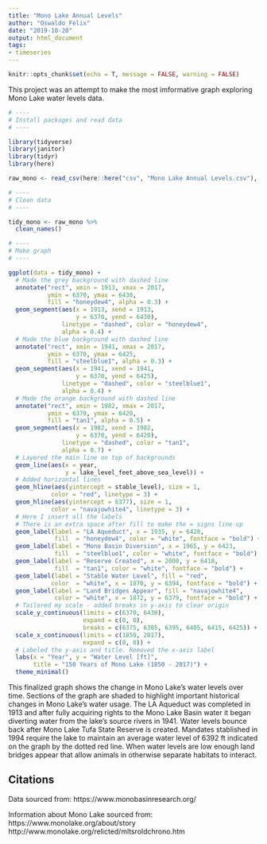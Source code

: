 ```yaml
---
title: "Mono Lake Annual Levels"
author: "Oswaldo Felix"
date: "2019-10-20"
output: html_document
tags:
- timeseries
---
```


```r
knitr::opts_chunk$set(echo = T, message = FALSE, warning = FALSE)
```

This project was an attempt to make the most imformative graph exploring Mono Lake water levels data. 


```r
# ----
# Install packages and read data
# ----

library(tidyverse)
library(janitor)
library(tidyr)
library(here)

raw_mono <- read_csv(here::here("csv", "Mono Lake Annual Levels.csv"), skip = 5)

# ----
# Clean data
# ----

tidy_mono <- raw_mono %>% 
  clean_names()

# ----
# Make graph
# ----

ggplot(data = tidy_mono) +
  # Made the grey background with dashed line
  annotate("rect", xmin = 1913, xmax = 2017, 
           ymin = 6370, ymax = 6430,
           fill = "honeydew4", alpha = 0.3) +
  geom_segment(aes(x = 1913, xend = 1913, 
                   y = 6370, yend = 6430),
               linetype = "dashed", color = "honeydew4", 
               alpha = 0.4) + 
  # Made the blue background with dashed line
  annotate("rect", xmin = 1941, xmax = 2017, 
           ymin = 6370, ymax = 6425,
           fill = "steelblue1", alpha = 0.3) +
  geom_segment(aes(x = 1941, xend = 1941, 
                   y = 6370, yend = 6425),
               linetype = "dashed", color = "steelblue1", 
               alpha = 0.4) +
  # Made the orange background with dashed line
  annotate("rect", xmin = 1982, xmax = 2017, 
           ymin = 6370, ymax = 6420,
           fill = "tan1", alpha = 0.5) +
  geom_segment(aes(x = 1982, xend = 1982, 
                   y = 6370, yend = 6420),
               linetype = "dashed", color = "tan1", 
               alpha = 0.7) +
  # Layered the main line on top of backgrounds
  geom_line(aes(x = year,
                y = lake_level_feet_above_sea_level)) +
  # Added horizontal lines
  geom_hline(aes(yintercept = stable_level), size = 1, 
            color = "red", linetype = 3) +
  geom_hline(aes(yintercept = 6377), size = 1,
            color = "navajowhite4", linetype = 3) +
  # Here I insert all the labels
  # There is an extra space after fill to make the = signs line up
  geom_label(label = "LA Aqueduct", x = 1935, y = 6428,
             fill  = "honeydew4", color = "white", fontface = "bold") +
  geom_label(label = "Mono Basin Diversion", x = 1965, y = 6423,
             fill  = "steelblue1", color = "white", fontface = "bold") +
  geom_label(label = "Reserve Created", x = 2000, y = 6418,
             fill  = "tan1", color = "white", fontface = "bold") +
  geom_label(label = "Stable Water Level", fill = "red",
            color  = "white", x = 1870, y = 6394, fontface = "bold") +
  geom_label(label = "Land Bridges Appear", fill = "navajowhite4",
             color = "white", x = 1872, y = 6379, fontface = "bold") +
  # Tailored my scale - added breaks in y-axis to clear origin
  scale_y_continuous(limits = c(6370, 6430),
                     expand = c(0, 0),
                     breaks = c(6375, 6385, 6395, 6405, 6415, 6425)) +
  scale_x_continuous(limits = c(1850, 2017),
                     expand = c(0, 0)) +
  # Labeled the y-axis and title. Removed the x-axis label
  labs(x = "Year", y = "Water Level [ft]", 
       title = "150 Years of Mono Lake (1850 - 2017)") +
  theme_minimal()
```

This finalized graph shows the change in Mono Lake's water levels over time. Sections of the graph are shaded to highlight important historical changes in Mono Lake's water usage. The LA Aqueduct was completed in 1913 and after fully acquiring rights to the Mono Lake Basin water it began diverting water from the lake's source rivers in 1941. Water levels bounce back after Mono Lake Tufa State Reserve is created. Mandates stablished in 1994 require the lake to maintain an average water level of 6392 ft indicated on the graph by the dotted red line. When water levels are low enough land bridges appear that allow animals in otherwise separate habitats to interact.

## Citations

Data sourced from:
https://www.monobasinresearch.org/

Information about Mono Lake sourced from:
https://www.monolake.org/about/story
http://www.monolake.org/relicted/mltsroldchrono.htm